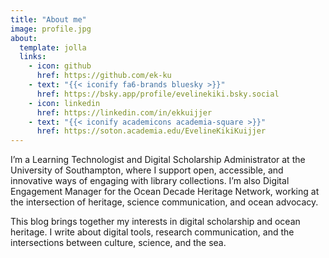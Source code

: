 ```yaml
---
title: "About me"
image: profile.jpg
about:
  template: jolla
  links:
    - icon: github
      href: https://github.com/ek-ku
    - text: "{{< iconify fa6-brands bluesky >}}"
      href: https://bsky.app/profile/evelinekiki.bsky.social
    - icon: linkedin
      href: https://linkedin.com/in/ekkuijjer
    - text: "{{< iconify academicons academia-square >}}"
      href: https://soton.academia.edu/EvelineKikiKuijjer
---
```

I'm a Learning Technologist and Digital Scholarship Administrator at the University of Southampton, where I support open, accessible, and innovative ways of engaging with library collections. I’m also Digital Engagement Manager for the Ocean Decade Heritage Network, working at the intersection of heritage, science communication, and ocean advocacy.

This blog brings together my interests in digital scholarship and ocean heritage. I write about  digital tools, research communication, and the intersections between culture, science, and the sea.